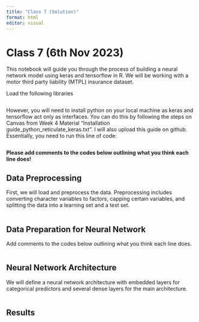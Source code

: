 ---
title: "Class 7 (Solution)"
format: html
editor: visual
---

# Class 7 (6th Nov 2023)

This notebook will guide you through the process of building a neural network model using keras and tensorflow in R. We will be working with a motor third party liability (MTPL) insurance dataset.

Load the following libraries

```{r}


```

However, you will need to install python on your local machine as keras and tensorflow act only as interfaces. You can do this by following the steps on Canvas from Week 4 Material "Installation guide_python_reticulate_keras.txt". I will also upload this guide on github. Essentially, you need to run this line of code:

```{r}


```

**Please add comments to the codes below outlining what you think each line does!**

## Data Preprocessing

First, we will load and preprocess the data. Preprocessing includes converting character variables to factors, capping certain variables, and splitting the data into a learning set and a test set.

```{r}

```

## Data Preparation for Neural Network

Add comments to the codes below outlining what you think each line does.

```{r}

```

## Neural Network Architecture

We will define a neural network architecture with embedded layers for categorical predictors and several dense layers for the main architecture.

```{r}

```

## Results

```{r}

```
